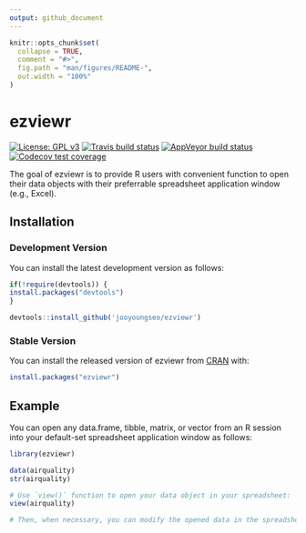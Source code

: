 ```yaml
---
output: github_document
---
```


```r
knitr::opts_chunk$set(
  collapse = TRUE,
  comment = "#>",
  fig.path = "man/figures/README-",
  out.width = "100%"
)
```

# ezviewr

[![License: GPL v3](https://img.shields.io/badge/License-GPL%20v3-blue.svg)](http://www.gnu.org/licenses/gpl-3.0)
[![Travis build status](https://travis-ci.org/jooyoungseo/ezviewr.svg?branch=master)](https://travis-ci.org/jooyoungseo/ezviewr)
[![AppVeyor build status](https://ci.appveyor.com/api/projects/status/github/jooyoungseo/ezviewr?branch=master&svg=true)](https://ci.appveyor.com/project/jooyoungseo/ezviewr)
[![Codecov test coverage](https://codecov.io/gh/jooyoungseo/ezviewr/branch/master/graph/badge.svg)](https://codecov.io/gh/jooyoungseo/ezviewr?branch=master)                                                                                                                               
                     
The goal of ezviewr is to provide R users with convenient function to open their data objects with their preferrable spreadsheet application window (e.g., Excel).

## Installation

### Development Version

You can install the latest development version as follows:

```r
if(!require(devtools)) {
install.packages("devtools")
}

devtools::install_github('jooyoungseo/ezviewr')
```

### Stable Version

You can install the released version of ezviewr from [CRAN](https://CRAN.R-project.org) with:

``` r
install.packages("ezviewr")
```

## Example

You can open any data.frame, tibble, matrix, or vector from an R session into your default-set spreadsheet application window as follows:

```r
library(ezviewr)

data(airquality)
str(airquality)

# Use `view()` function to open your data object in your spreadsheet:
view(airquality)

# Then, when necessary, you can modify the opened data in the spreadsheet and save it as a new data.
```
